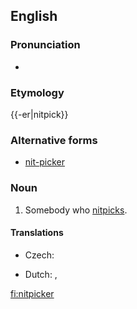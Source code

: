 ==English==

===Pronunciation===
* {{IPA|/ˈnɪt.pɪk.ɹ/}}

===Etymology===
{{-er|nitpick}}

===Alternative forms===
* [[nit-picker]]

===Noun===
{{en-noun}}

# Somebody who [[nitpick]]s.

====Translations====
{{trans-top|somebody who nitpicks}}
* Czech: {{t-|cs|hnidopich|m}}
{{trans-mid}}
* Dutch: {{t-|nl|mierenneuker}}, {{t|nl|muggenzifter}}
{{trans-bottom}}

[[fi:nitpicker]]